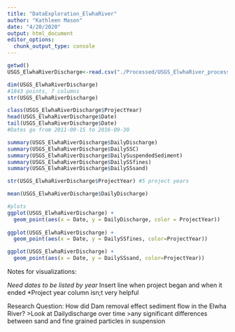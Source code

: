 ```yaml
---
title: "DataExploration_ElwhaRiver"
author: "Kathleen Mason"
date: "4/20/2020"
output: html_document
editor_options: 
  chunk_output_type: console
---
```


```r

getwd()
USGS_ElwhaRiverDischarge<-read.csv("./Processed/USGS_ElwhaRiver_processed.csv")
```

```r

dim(USGS_ElwhaRiverDischarge)
#1843 points, 7 columns
str(USGS_ElwhaRiverDischarge)

class(USGS_ElwhaRiverDischarge$ProjectYear)
head(USGS_ElwhaRiverDischarge$Date)
tail(USGS_ElwhaRiverDischarge$Date)
#Dates go from 2011-09-15 to 2016-09-30

summary(USGS_ElwhaRiverDischarge$DailyDischarge)
summary(USGS_ElwhaRiverDischarge$DailySSC)
summary(USGS_ElwhaRiverDischarge$DailySuspendedSediment)
summary(USGS_ElwhaRiverDischarge$DailySSfines)
summary(USGS_ElwhaRiverDischarge$DailySSsand)

str(USGS_ElwhaRiverDischarge$ProjectYear) #5 project years

mean(USGS_ElwhaRiverDischarge$DailyDischarge)

#plots
ggplot(USGS_ElwhaRiverDischarge) +
  geom_point(aes(x = Date, y = DailyDischarge, color = ProjectYear))
  
ggplot(USGS_ElwhaRiverDischarge) +
  geom_point(aes(x = Date, y = DailySSfines, color=ProjectYear))

ggplot(USGS_ElwhaRiverDischarge) +
  geom_point(aes(x = Date, y = DailySSsand, color=ProjectYear))
```

Notes for visualizations:

*Need dates to be listed by year
*Insert line when project began and when it ended
*Project year column isn;t very helpful


Research Question:
How did Dam removal effect sediment flow in the Elwha River?
>Look at Dailydischarge over time
>any significant differences between sand and fine grained particles in suspension